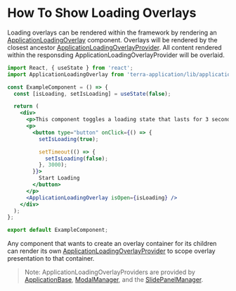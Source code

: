 # How To Show Loading Overlays

Loading overlays can be rendered within the framework by rendering an [ApplicationLoadingOverlay](/application/terra-application/application/application/application-loading-overlay) component. Overlays will be rendered by the closest ancestor [ApplicationLoadingOverlayProvider](/application/terra-application/application/application/application-loading-overlay). All content rendered within the responsding ApplicationLoadingOverlayProvider will be overlaid.

```jsx
import React, { useState } from 'react';
import ApplicationLoadingOverlay from 'terra-application/lib/application-loading-overlay';

const ExampleComponent = () => {
  const [isLoading, setIsLoading] = useState(false);

  return (
    <div>
      <p>This component toggles a loading state that lasts for 3 seconds.</p>
      <p>
        <button type="button" onClick={() => {
          setIsLoading(true);

          setTimeout(() => {
            setIsLoading(false);
          }, 3000);
        }}>
          Start Loading
        </button>
      </p>
      <ApplicationLoadingOverlay isOpen={isLoading} />
    </div>
  );
};

export default ExampleComponent;
```

Any component that wants to create an overlay container for its children can render its own [ApplicationLoadingOverlayProvider](/application/terra-application/application/application/application-loading-overlay) to scope overlay presentation to that container.

> Note: ApplicationLoadingOverlayProviders are provided by [ApplicationBase](/application/terra-application/application/application/application-base), [ModalManager](/application/terra-application/application/application/modal-manager), and the [SlidePanelManager](/application/terra-application/application/application/slide-panel-manager).